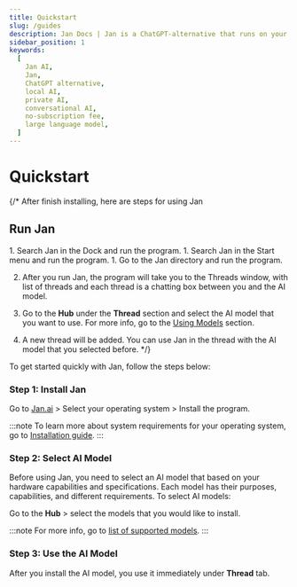 ```yaml
---
title: Quickstart
slug: /guides
description: Jan Docs | Jan is a ChatGPT-alternative that runs on your own computer, with a local API server.
sidebar_position: 1
keywords:
  [
    Jan AI,
    Jan,
    ChatGPT alternative,
    local AI,
    private AI,
    conversational AI,
    no-subscription fee,
    large language model,
  ]
---
```


<head>
    <title>Quickstart - Jan Docs</title>
    <meta name="description" content="Get started quickly with Jan, a ChatGPT-alternative that runs on your own computer, with a local API server. Learn how to install Jan and select an AI model to start chatting."/>
    <meta name="keywords" content="Jan AI, Jan, Quickstart, installation, select AI model, using AI model, getting started"/>
    <meta property="og:title" content="Quickstart - Jan Docs"/>
    <meta property="og:description" content="Get started quickly with Jan, a ChatGPT-alternative that runs on your own computer, with a local API server. Learn how to install Jan and select an AI model to start chatting."/>
    <meta property="og:url" content="https://yourwebsite.com/guides"/>
    <meta name="twitter:card" content="summary"/>
    <meta name="twitter:title" content="Quickstart - Jan Docs"/>
    <meta name="twitter:description" content="Get started quickly with Jan, a ChatGPT-alternative that runs on your own computer, with a local API server. Learn how to install Jan and select an AI model to start chatting."/>
</head>


# Quickstart

{/* After finish installing, here are steps for using Jan

## Run Jan

<Tabs>
    <TabItem value="mac" label="MacOS" default>
        1. Search Jan in the Dock and run the program.
    </TabItem>
    <TabItem value="windows" label="Windows" default>
        1. Search Jan in the Start menu and run the program.
    </TabItem>
    <TabItem value="linux" label="Linux" default>
        1. Go to the Jan directory and run the program.
    </TabItem>
</Tabs>

2. After you run Jan, the program will take you to the Threads window, with list of threads and each thread is a chatting box between you and the AI model.

3. Go to the **Hub** under the **Thread** section and select the AI model that you want to use. For more info, go to the [Using Models](category/using-models) section.

4. A new thread will be added. You can use Jan in the thread with the AI model that you selected before. */}

To get started quickly with Jan, follow the steps below:

### Step 1: Install Jan

Go to [Jan.ai](https://jan.ai/) > Select your operating system > Install the program.

:::note
To learn more about system requirements for your operating system, go to [Installation guide](/guides/install).
:::

### Step 2: Select AI Model

Before using Jan, you need to select an AI model that based on your hardware capabilities and specifications. Each model has their purposes, capabilities, and different requirements. To select AI models: 

Go to the **Hub** > select the models that you would like to install.

:::note
For more info, go to [list of supported models](/guides/models-list/). 
:::

### Step 3: Use the AI Model

After you install the AI model, you use it immediately under **Thread** tab.
